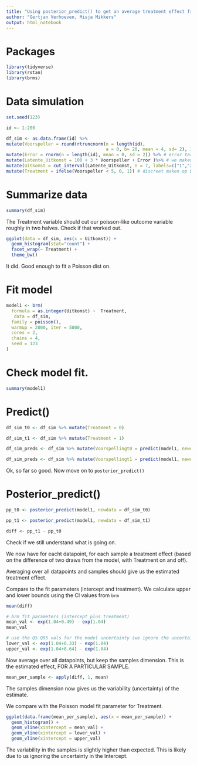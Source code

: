 ```yaml
---
title: "Using posterior_predict() to get an average treatment effect from brms"
author: "Gertjan Verhoeven, Misja Mikkers"
output: html_notebook
---
```




# Packages

```r
library(tidyverse)  
library(rstan)
library(brms) 
```

# Data simulation

```r
set.seed(123)     

id <- 1:200   

df_sim <- as.data.frame(id) %>% 
mutate(Voorspeller = round(rtruncnorm(n = length(id), 
                                      a = 0, b= 20, mean = 4, sd= 2), 1)) %>% 
mutate(Error = rnorm(n = length(id), mean = 0, sd = 2)) %>% # error term
mutate(Latente_Uitkomst = 100 + 3 * Voorspeller + Error )%>% # we maken de latente uitkomst variabele als functie van de voorspeller
mutate(Uitkomst = cut_interval(Latente_Uitkomst, n = 7, labels=c("1","2","3", "4", "5", "6", "7"))) %>% # discreet maken op Likert schaal
mutate(Treatment = ifelse(Voorspeller < 5, 0, 1)) # discreet maken op Likert schaal
```


# Summarize data

```r
summary(df_sim)
```

The Treatment variable should cut our poisson-like outcome variable roughly in two halves.
Check if that worked out.

```r
ggplot(data = df_sim, aes(x = Uitkomst)) +
  geom_histogram(stat="count") +
  facet_wrap(~ Treatment) + 
  theme_bw()
```
It did.
Good enough to fit a Poisson dist on.

# Fit model

```r
model1 <- brm(
  formula = as.integer(Uitkomst) ~  Treatment,
   data = df_sim,
  family = poisson(),
  warmup = 2000, iter = 5000, 
  cores = 2, 
  chains = 4,
  seed = 123 
)
```
# Check model fit.

```r
summary(model1)
```


# Predict()

```r
df_sim_t0 <- df_sim %>% mutate(Treatment = 0)

df_sim_t1 <- df_sim %>% mutate(Treatment = 1)

df_sim_preds <- df_sim %>% mutate(Voorspellingt0 = predict(model1, newdata = df_sim_t0))

df_sim_preds <- df_sim %>% mutate(Voorspellingt1 = predict(model1, newdata = df_sim_t1))
```

Ok, so far so good. Now move on to `posterior_predict()`

# Posterior_predict()

```r
pp_t0 <- posterior_predict(model1, newdata = df_sim_t0)

pp_t1 <- posterior_predict(model1, newdata = df_sim_t1)

diff <- pp_t1 - pp_t0
```

Check if we still understand what is going on.

We now have for eacht datapoint, for each sample a treatment effect (based on the difference of two draws from the model, with Treatment on and off).

Averaging over all datapoints and samples should give us the estimated treatment effect.

Compare to the fit parameters (intercept and treatment).
We calculate upper and lower bounds using the CI values from `brm`

```r
mean(diff)

# brm fit parameters (intercept plus treatment)
mean_val <- exp(1.04+0.49) - exp(1.04)
mean_val

# use the Q5 Q95 vals for the model uncertainty (we ignore the uncertainty in the intercept, tricky to add)
lower_val <- exp(1.04+0.33) - exp(1.04)
upper_val <- exp(1.04+0.64) - exp(1.04)
```

Now average over all datapoints, but keep the samples dimension.
This is the estimated effect, FOR A PARTICULAR SAMPLE.

```r
mean_per_sample <- apply(diff, 1, mean)
```

The samples dimension now gives us the variability (uncertainty) of the estimate.

We compare with the Poisson model fit parameter for Treatment.

```r
ggplot(data.frame(mean_per_sample), aes(x = mean_per_sample)) +
  geom_histogram() + 
  geom_vline(xintercept = mean_val) +
  geom_vline(xintercept = lower_val) +
  geom_vline(xintercept = upper_val)
```
The variability in the samples is slightly higher than expected. This is likely due to us ignoring the uncertainty in the Intercept.
